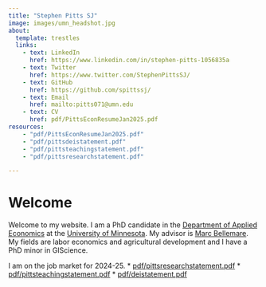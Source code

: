 ```yaml
---
title: "Stephen Pitts SJ"
image: images/umn_headshot.jpg
about: 
  template: trestles
  links:
    - text: LinkedIn
      href: https://www.linkedin.com/in/stephen-pitts-1056835a
    - text: Twitter
      href: https://www.twitter.com/StephenPittsSJ/
    - text: GitHub
      href: https://github.com/spittssj/
    - text: Email
      href: mailto:pitts071@umn.edu
    - text: CV
      href: pdf/PittsEconResumeJan2025.pdf
resources:
    - "pdf/PittsEconResumeJan2025.pdf"
    - "pdf/pittsdeistatement.pdf"
    - "pdf/pittsteachingstatement.pdf"
    - "pdf/pittsresearchstatement.pdf"

---
```


# Welcome

Welcome to my website. I am a PhD candidate in the 
[Department of Applied Economics](https://apec.umn.edu/) at the
[University of Minnesota](https://www.umn.edu). My advisor is
[Marc Bellemare](http://marcfbellemare.com/). My fields
are labor economics and agricultural development and I have a PhD 
minor in GIScience. 

I am on the job market for 2024-25.
* [pdf/pittsresearchstatement.pdf](Research Statement)
* [pdf/pittsteachingstatement.pdf](Teaching Statement)
* [pdf/deistatement.pdf](DEI Statement)

